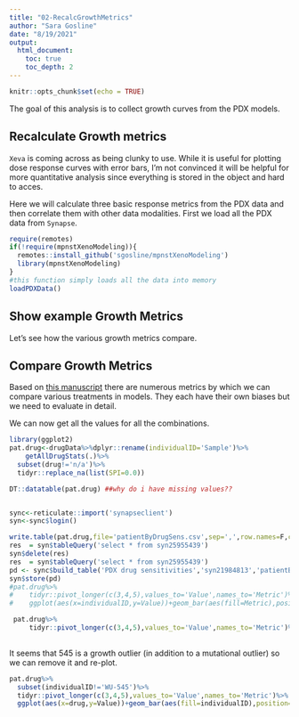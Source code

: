 ```yaml
---
title: "02-RecalcGrowthMetrics"
author: "Sara Gosline"
date: "8/19/2021"
output: 
  html_document:
    toc: true
    toc_depth: 2
---
```


```r
knitr::opts_chunk$set(echo = TRUE)
```

The goal of this analysis is to collect growth curves from the PDX models. 

## Recalculate Growth metrics
`Xeva` is coming across as being clunky to use. While it is useful for plotting dose response curves with error bars, I'm not convinced it will be helpful for more quantitative analysis since everything is stored in the object and hard to acces.

Here we will calculate three basic response metrics from the PDX data and then correlate them with other data modalities. First we load all the PDX data from `Synapse`.

```r
require(remotes)
if(!require(mpnstXenoModeling)){
  remotes::install_github('sgosline/mpnstXenoModeling')
  library(mpnstXenoModeling)
}
#this function simply loads all the data into memory
loadPDXData()

```

## Show example Growth Metrics

Let's see how the various growth metrics compare.

## Compare Growth Metrics

Based on [this manuscript](https://link.springer.com/content/pdf/10.1208/s12248-018-0284-8.pdf) there are numerous metrics by which we can compare various treatments in models. They each have their own biases but we need to evaluate in detail.

We can now get all the values for all the combinations.

```r
library(ggplot2)
pat.drug<-drugData%>%dplyr::rename(individualID='Sample')%>%
    getAllDrugStats(.)%>%
  subset(drug!='n/a')%>%
  tidyr::replace_na(list(SPI=0.0))

DT::datatable(pat.drug) ##why do i have missing values??


sync<-reticulate::import('synapseclient')
syn<-sync$login()

write.table(pat.drug,file='patientByDrugSens.csv',sep=',',row.names=F,col.names=T)
res  = syn$tableQuery('select * from syn25955439')
syn$delete(res)
res  = syn$tableQuery('select * from syn25955439')
pd <- sync$build_table('PDX drug sensitivities','syn21984813','patientByDrugSens.csv')
syn$store(pd)
#pat.drug%>%
#    tidyr::pivot_longer(c(3,4,5),values_to='Value',names_to='Metric')%>%
#    ggplot(aes(x=individualID,y=Value))+geom_bar(aes(fill=Metric),position='dodge',stat='identity')+facet_grid(~drug)

 pat.drug%>%
     tidyr::pivot_longer(c(3,4,5),values_to='Value',names_to='Metric')%>%ggplot(aes(x=drug,y=Value))+geom_bar(aes(fill=individualID),position='dodge',stat='identity')+facet_grid(~Metric)+scale_fill_viridis_d()+theme(axis.text.x = element_text(angle = 90, vjust = 0.5, hjust=1))
 
```

It seems that 545 is a growth outlier (in addition to a mutational outlier) so we can remove it and re-plot.

```r
pat.drug%>%
  subset(individualID!='WU-545')%>%
  tidyr::pivot_longer(c(3,4,5),values_to='Value',names_to='Metric')%>%
  ggplot(aes(x=drug,y=Value))+geom_bar(aes(fill=individualID),position='dodge',stat='identity')+facet_grid(~Metric)+scale_fill_viridis_d()+theme(axis.text.x = element_text(angle = 90, vjust = 0.5, hjust=1))
```
